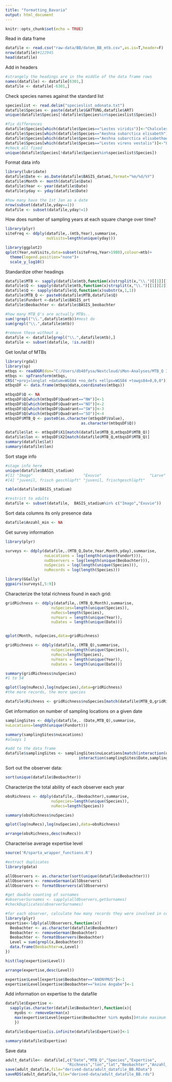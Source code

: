 ```yaml
---
title: "formatting_Bavaria"
output: html_document
---
```


```r

knitr::opts_chunk$set(echo = TRUE)

```

Read in data frame

```r

datafile <- read.csv("raw-data/BB/daten_BB_mtb.csv",as.is=T,header=F)
nrow(datafile)#122945
head(datafile)

```

Add in headers

```r

#strangely the headings are in the middle of the data frame rows
names(datafile) <- datafile[6301,]
datafile <- datafile[-6301,]

```

Check species names against the standard list

```r
specieslist <- read.delim("specieslist_odonata.txt")
datafile$Species <- paste(datafile$GATTUNG,datafile$ART)
unique(datafile$Species[!datafile$Species%in%specieslist$Species])

#fix differences
datafile$Species[which(datafile$Species=="Lestes viridis")]<-"Chalcolestes viridis"
datafile$Species[which(datafile$Species=="Aeshna subarctica elisabeth")]<-"Aeshna subarctica"
datafile$Species[which(datafile$Species=="Aeshna subarctica elisabethae")]<-"Aeshna subarctica"
datafile$Species[which(datafile$Species=="Lestes virens vestalis")]<-"Lestes virens"
#check all fixed
unique(datafile$Species[!datafile$Species%in%specieslist$Species])

```

Format data info

```r

library(lubridate)
datafile$Date <- as.Date(datafile$BASIS_datum1,format="%m/%d/%Y")
datafile$Month <- month(datafile$Date)
datafile$Year <- year(datafile$Date)
datafile$yday <- yday(datafile$Date)

#how many have the 1st Jan as a date
nrow(subset(datafile,yday==1))
datafile <- subset(datafile,yday!=1)

```

How does number of sampling years at each square change over time?

```r

library(plyr)
siteFreq <- ddply(datafile,.(mtb,Year),summarise,
                  nuVisits=length(unique(yday)))

library(ggplot2)
qplot(Year,nuVisits,data=subset(siteFreq,Year>1980),colour=mtb)+
  theme(legend.position="none")+
  scale_y_log10()

```

Standardize other headings

```r

datafile$MTB <- sapply(datafile$mtb,function(x)strsplit(x,"\\.")[[1]][1])
datafile$Q <- sapply(datafile$mtb,function(x)strsplit(x,"\\.")[[1]][2])
datafile$Q <- sapply(datafile$Q,function(x)substr(x,1,1))
datafile$MTB_Q <- paste0(datafile$MTB,datafile$Q)
datafile$Fundort <-datafile$BASIS_ort
datafile$Beobachter <- datafile$BASIS_beobachter 

#how many MTB_Q's are actually MTBs..
sum(!grepl("\\.",datafile$mtb))#most do
sum(grepl("\\.",datafile$mtb))

#remove those without a .
datafile <- datafile[grepl("\\.",datafile$mtb),]
datafile <- subset(datafile, !is.na(Q))

```

Get lon/lat of MTBs

```r

library(rgdal)
library(sp)
mtbqs <- readOGR(dsn="C:/Users/db40fysa/Nextcloud/sMon-Analyses/MTB_Q Informations/MTBQ_shapefile",layer="MTBQ_25833")
mtbqs <- spTransform(mtbqs,
CRS("+proj=longlat +datum=WGS84 +no_defs +ellps=WGS84 +towgs84=0,0,0"))
mtbqsDF <- data.frame(mtbqs@data,coordinates(mtbqs))

mtbqsDF$Q <- NA
mtbqsDF$Q[which(mtbqsDF$Quadrant=="NW")]<-1
mtbqsDF$Q[which(mtbqsDF$Quadrant=="NO")]<-2
mtbqsDF$Q[which(mtbqsDF$Quadrant=="SW")]<-3
mtbqsDF$Q[which(mtbqsDF$Quadrant=="SO")]<-4
mtbqsDF$MTB_Q <- paste0(as.character(mtbqsDF$Value),
                                 as.character(mtbqsDF$Q))

datafile$lat <- mtbqsDF$X1[match(datafile$MTB_Q,mtbqsDF$MTB_Q)]
datafile$lon <- mtbqsDF$X2[match(datafile$MTB_Q,mtbqsDF$MTB_Q)]
summary(datafile$lat)
summary(datafile$lon)

```


Sort stage info
```r

#stage info here
unique(datafile$BASIS_stadium)
#[1] "Imago"                      "Exuvie"                     "Larve"                     
#[4] "juvenil, frisch geschlüpft" "juvenil, frischgeschlüpft" 

table(datafile$BASIS_stadium)

#restrict to adults
datafile <- subset(datafile,  BASIS_stadium%in% c("Imago","Exuvie"))


```


Sort data columns
its only presence data

```r

datafile$Anzahl_min <- NA

```

Get survey information

```r

library(plyr)

surveys <- ddply(datafile,.(MTB_Q,Date,Year,Month,yday),summarise,
                 nuLocations = log(length(unique(Fundort))),
                 nuObservers = log(length(unique(Beobachter))),
                 nuSpecies = log(length(unique(Species))),
                 nuRecords = log(length(Species)))

library(GGally)
ggpairs(surveys[,5:9])


```

Characterize the total richness found in each grid:

```r


gridRichness <- ddply(datafile,.(MTB_Q,Month),summarise,
                    nuSpecies=length(unique(Species)),
                    nuRecs=length(Species),
                    nuYears = length(unique(Year)),
                    nuDates = length(unique(Date)))


qplot(Month, nuSpecies,data=gridRichness)

gridRichness <- ddply(datafile,.(MTB_Q),summarise,
                    nuSpecies=length(unique(Species)),
                    nuRecs=length(Species),
                    nuYears = length(unique(Year)),
                    nuDates = length(unique(Date)))

summary(gridRichness$nuSpecies)
#1 to 54

qplot(log(nuRecs),log(nuSpecies),data=gridRichness)
#the more records, the more species

datafile$Richness <- gridRichness$nuSpecies[match(datafile$MTB_Q,gridRichness$MTB_Q)]

```


Get information on number of sampling locations on a given date

```r

samplingSites <- ddply(datafile,. (Date,MTB_Q),summarise,
nuLocations=length(unique(Fundort)))

summary(samplingSites$nuLocations)
#always 1

#add to the data frame
datafile$samplingSites <- samplingSites$nuLocations[match(interaction(datafile$Date,datafile$MTB_Q),
                                interaction(samplingSites$Date,samplingSites$MTB_Q))]

```

Sort out the observer data:

```r

sort(unique(datafile$Beobachter))

```

Characterize the total ability of each observer each year

```r

obsRichness <- ddply(datafile,.(Beobachter),summarise,
                    nuSpecies=length(unique(Species)),
                    nuRecs=length(Species))

summary(obsRichness$nuSpecies)

qplot(log(nuRecs),log(nuSpecies),data=obsRichness)

arrange(obsRichness,desc(nuRecs))

```

Characterise average expertise level

```r


source('R/sparta_wrapper_functions.R')

#extract duplicates
library(gdata)

allObservers <- as.character(sort(unique(datafile$Beobachter)))
allObservers <- removeGerman(allObservers)
allObservers <- formatObservers(allObservers)

#get double counting of surnames
#observerSurnames <- sapply(allObservers,getSurnames)
#checkDuplicates(observerSurnames)

#for each observer, calculate how many records they were involved in collecting
library(plyr)
expertise<-ldply(allObservers,function(x){
  Beobachter <- as.character(datafile$Beobachter)
  Beobachter <- removeGerman(Beobachter)
  Beobachter <- formatObservers(Beobachter)
  Level = sum(grepl(x,Beobachter))
  data.frame(Beobachter=x,Level)
})

hist(log(expertise$Level))  

arrange(expertise,desc(Level))

expertise$Level[expertise$Beobachter=="ANONYMUS"]<-1
expertise$Level[expertise$Beobachter=="keine Angabe"]<-1

```

Add information on expertise to the datafile

```r

datafile$Expertise <-
  sapply(as.character(datafile$Beobachter),function(x){
    myobs <- removeGerman(x)
    max(expertise$Level[expertise$Beobachter %in% myobs])#take maximum level when there is a group of observers
    })

datafile$Expertise[is.infinite(datafile$Expertise)]<-1

summary(datafile$Expertise)

```


Save data

```r

adult_datafile<- datafile[,c("Date","MTB_Q","Species","Expertise",
                           "Richness","lon","lat","Beobachter","Anzahl_min")]
save(adult_datafile,file="derived-data/adult_datafile_BB.RData")
saveRDS(adult_datafile,file="derived-data/adult_datafile_BB.rds")

```

